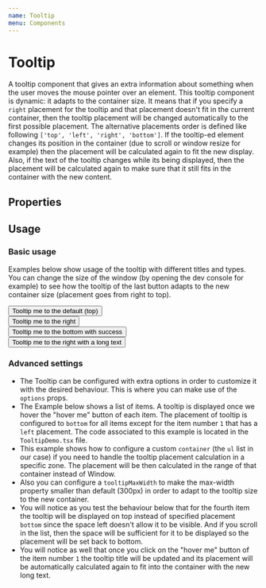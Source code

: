 ```yaml
---
name: Tooltip
menu: Components
---
```



# Tooltip

A tooltip component that gives an extra information about something when the user moves the mouse pointer over an element.
This tooltip component is dynamic: it adapts to the container size. It means that if you specify a `right` placement for the tooltip and that placement doesn't fit in the current container, then the tooltip placement will be changed automatically to the first possible placement. The alternative placements order is defined like following `['top', 'left', 'right', 'bottom']`. If the tooltip-ed element changes its position in the container (due to scroll or window resize for example) then the placement will be calculated again to fit the new display.
Also, if the text of the tooltip changes while its being displayed, then the placement will be calculated again to make sure that it still fits in the container with the new content.

## Properties

<Props of={Tooltip} />

## Usage

### Basic usage

Examples below show usage of the tooltip with different titles and types. You can change the size of the window (by opening the dev console for example) to see how the tooltip of the last button adapts to the new container size (placement goes from right to top).

<Playground>
  <div className='playground-style'>
    <div style={{ display: 'flex' }}>
      <div>
        <Tooltip
          options={{ container: document.getElementById('list') }}
          title='Oups!'
          type='error'
        >
          <button>Tooltip me to the default (top)</button>
        </Tooltip>
      </div>
      <div>
        <Tooltip
          placement='left'
          options={{ container: document.getElementById('list') }}
          title='At vero eos et accusamus'
          placement='right'
        >
          <button>Tooltip me to the right</button>
        </Tooltip>
      </div>
      <div>
        <Tooltip
          placement='bottom'
          options={{ container: document.getElementById('list') }}
          title='Sed ut perspiciatis unde omnis iste natus error sit voluptatem accusantium doloremque laudantium, totam rem aperiam, eaque ipsa quae ab illo inventore veritatis et quasi architecto beatae vitae dicta sunt explicabo. Nemo enim ipsam voluptatem quia voluptas sit aspernatur aut odit aut fugit, sed quia consequuntur magni dolores eos qui ratione voluptatem sequi nesciunt. Neque porro quisquam est, qui dolorem ipsum quia dolor sit amet, consectetur, adipisci velit, sed quia non numquam eius modi tempora incidunt ut labore et dolore magnam aliquam quaerat voluptatem. Ut enim ad minima veniam, quis nostrum exercitationem ullam corporis suscipit laboriosam, nisi ut aliquid ex ea commodi consequatur?'
          placement='bottom'
          options={{ container: document.getElementById('list') }}
          type='success'
        >
          <button>Tooltip me to the bottom with success</button>
        </Tooltip>
      </div>
      <div>
        <Tooltip
          placement='right'
          options={{ container: document.getElementById('list') }}
          title='Lorem ipsum dolor sit amet, consectetur adipiscing elit, sed do eiusmod tempor incididunt ut labore et dolore magna aliqua. Ut enim ad minim veniam, quis nostrud exercitation ullamco laboris nisi ut aliquip ex ea commodo consequat. '
          placement='right'
          type='success'
        >
          <button>Tooltip me to the right with a long text</button>
        </Tooltip>
      </div>
    </div>
  </div>
</Playground>

### Advanced settings

- The Tooltip can be configured with extra options in order to customize it with the desired behaviour. This is where you can make use of the `options` props.
- The Example below shows a list of items. A tooltip is displayed once we hover the "hover me" button of each item. The placement of tooltip is configured to `bottom` for all items except for the item number `1` that has a `left` placement. The code associated to this example is located in the `TooltipDemo.tsx` file.
- This example shows how to configure a custom `container` (the `ul` list in our case) if you need to handle the tooltip placement calculation in a specific zone. The placement will be then calculated in the range of that container instead of Window.
- Also you can configure a `tooltipMaxWidth` to make the max-width property smaller than default (300px) in order to adapt to the tooltip size to the new container.
- You will notice as you test the behaviour below that for the fourth item the tooltip will be displayed on top instead of specified placement `bottom` since the space left doesn't allow it to be visible. And if you scroll in the list, then the space will be sufficient for it to be displayed so the placement will be set back to bottom.
- You will notice as well that once you click on the "hover me" button of the item number `1` the tooltip title will be updated and its placement will be automatically calculated again to fit into the container with the new long text.

<Playground>
  <div style={{ display: 'flex', justifyContent: 'center' }}>
    <TooltipDemo />
  </div>
</Playground>
